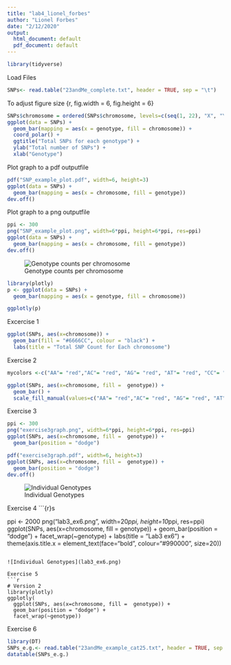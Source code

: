 ```yaml
---
title: "lab4_lionel_forbes"
author: "Lionel Forbes"
date: "2/12/2020"
output:
  html_document: default
  pdf_document: default
---
```


```r
library(tidyverse)
```

Load Files 
```r
SNPs<- read.table("23andMe_complete.txt", header = TRUE, sep = "\t")
```

To adjust figure size {r, fig.width = 6, fig.height = 6}
```r
SNPs$chromosome = ordered(SNPs$chromosome, levels=c(seq(1, 22), "X", "Y", "MT"))
ggplot(data = SNPs) + 
  geom_bar(mapping = aes(x = genotype, fill = chromosome)) + 
  coord_polar() +
  ggtitle("Total SNPs for each genotype") +
  ylab("Total number of SNPs") +
  xlab("Genotype")
```

Plot graph to a pdf outputfile
```r
pdf("SNP_example_plot.pdf", width=6, height=3)
ggplot(data = SNPs) + 
  geom_bar(mapping = aes(x = chromosome, fill = genotype))
dev.off()
```

Plot graph to a png outputfile
```r
ppi <- 300
png("SNP_example_plot.png", width=6*ppi, height=6*ppi, res=ppi)
ggplot(data = SNPs) + 
  geom_bar(mapping = aes(x = chromosome, fill = genotype))
dev.off()
```

![Genotype counts per chromosome](SNP_example_plot.png) 

```r
library(plotly)
p <- ggplot(data = SNPs) + 
  geom_bar(mapping = aes(x = genotype, fill = chromosome))

ggplotly(p)
```

Excercise 1
```r
ggplot(SNPs, aes(x=chromosome)) +
  geom_bar(fill = "#6666CC", colour = "black") + 
  labs(title = "Total SNP Count for Each chromosome")
```


Exercise 2
```r
mycolors <-c("AA"= "red","AC"= "red", "AG"= "red", "AT"= "red", "CC"= "red", "CG"= "red", "CT"= "red", "DD"= "red", "DI"= "red", "GG"= "red", "GT"= "red", "II"= "red", "TT"= "red", "A" = "orange", "C" = "orange", "G" = "orange", "T" = "orange", "I" = "yellow", "D" = "yellow")

ggplot(SNPs, aes(x=chromosome, fill =  genotype)) +
  geom_bar() +
  scale_fill_manual(values=c("AA"= "red","AC"= "red", "AG"= "red", "AT"= "red", "CC"= "red", "CG"= "red", "CT"= "red", "DD"= "red", "DI"= "red", "GG"= "red", "GT"= "red", "II"= "red", "TT"= "red", "A" = "orange", "C" = "orange", "G" = "orange", "T" = "orange", "I" = "green", "D" = "green", "--" = "green"))
```

Exercise 3 
```r
ppi <- 300
png("exercise3graph.png", width=6*ppi, height=6*ppi, res=ppi)
ggplot(SNPs, aes(x=chromosome, fill =  genotype)) +
  geom_bar(position = "dodge")
```

```r
pdf("exercise3graph.pdf", width=6, height=3)
ggplot(SNPs, aes(x=chromosome, fill =  genotype)) +
  geom_bar(position = "dodge")
dev.off()
```

![Individual Genotypes](exercise3graph.png) 

Exercise 4
```{r}s

ppi <- 2000
png("lab3_ex6.png", width=20*ppi, height=10*ppi, res=ppi)
ggplot(SNPs, aes(x=chromosome, fill =  genotype)) +
  geom_bar(position = "dodge") +
  facet_wrap(~genotype) +
  labs(title = "Lab3 ex6") +
  theme(axis.title.x = element_text(face="bold", colour="#990000", size=20))
```

![Individual Genotypes](lab3_ex6.png) 

Exercise 5
```r
# Version 2
library(plotly)
ggplotly(
  ggplot(SNPs, aes(x=chromosome, fill =  genotype)) +
  geom_bar(position = "dodge") +
  facet_wrap(~genotype))

```

Exercise 6
```r
library(DT)
SNPs_e.g.<- read.table("23andMe_example_cat25.txt", header = TRUE, sep = "\t")
datatable(SNPs_e.g.)
```

